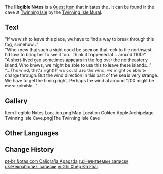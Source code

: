 {{Item Infobox
|id           = 100845
|image        = Book Ragged Notebook.png
|type         = Quest Items
|group        = Event Items
|description  = These notes are illegible.
|event        = Midsummer Island Adventure
|source1      = Behind a [[Rock Pile|breakable rock]], in a hidden cave under [[Twinning Isle/1.6|Twinning Isle]] teleport waypoint
}}
The '''Illegible Notes''' is a [[Quest Item]] that initiates the {{Quest|A Trip Through Fog and Wind}}. It can be found in the cave at [[Twinning Isle/1.6|Twinning Isle]] by the [[Twinning Isle Mural]].

==Text==
"If we wish to leave this place, we have to find a way to break through this fog, somehow..."<br>
"Who knew that such a sight could be seen on that rock to the northwest. I'd love to bring her to see it too. I think it happened at... around 11{{colon}}00?"<br>
"A short-lived gap sometimes appears in the fog over the northeasterly island. Who knows, we might be able to use this to leave these islands..."<br>
"...The wind, that's right! If we could use the wind, we might be able to charge through. But the wind direction in this part of the sea is very strange. We have to get the timing right. Perhaps the wind at around 12{{colon}}00 might be more suitable..."

==Gallery==
<gallery>
Item Illegible Notes Location.png|Map Location
Golden Apple Archipelago Twinning Isle Cave.png|The Twinning Isle Cave
</gallery>

==Other Languages==
{{Other Languages
|en      = Illegible Notes
|zhs     = 笔迹已经模糊的笔记
|zhs_rm  = Bǐjī Yǐjīng Móhú de Bǐjì
|zht     = 筆跡已經模糊的筆記
|zht_rm  = Bǐjī Yǐjīng Móhú de Bǐjì
|ja      = 筆跡がかすれているノート
|ja_rm   = Hisseki ga Kasurete Iru Nooto
|ko      = 글씨가 흐릿해진 노트
|ko_rm   = Geulssiga Heuritaejin Noteu
|es      = Notas borrosas
|fr      = Notes illisibles
|ru      = Нечитаемые записки
|th      = บันทึกที่ลายมือเลือนราง
|th_rm   = 
|vi      = Ghi Chép Đã Phai
|de      = Notiz mit verschwommenen Schriften
|id      = Catatan yang Sulit Dibaca
|pt      = Notas com Caligrafia Apagada
|tr      = Okunaksız Notlar
|it      = Appunti illeggibili
}}

==Change History==
{{Change History|1.6}}

[[pt-br:Notas com Caligrafia Apagada]]
[[ru:Нечитаемые записки]]
[[uk:Нерозбірливі записки]]
[[vi:Ghi Chép Đã Phai]]